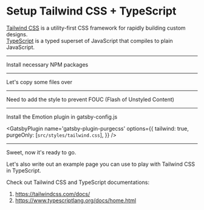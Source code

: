 # Setup Tailwind CSS + TypeScript

[Tailwind CSS](https://tailwindcss.com/) is a utility-first CSS framework for rapidly building custom designs.  
[TypeScript](https://www.typescriptlang.org/) is a typed superset of JavaScript that compiles to plain JavaScript.

---

Install necessary NPM packages

<NPMPackage name='@fullhuman/postcss-purgecss' />
<NPMPackage name='gatsby-plugin-postcss' />
<NPMPackage name='gatsby-plugin-purgecss' />
<NPMPackage name='postcss-preset-env' />
<NPMPackage name='npm-run-all' />
<NPMPackage name='cross-env' />
<NPMPackage name='cssnano' />
<NPMPackage name='purgecss' />
<NPMPackage name='tailwindcss' />

---

Let's copy some files over

<File
  path='tailwind.config.js'
  content='https://raw.githubusercontent.com/gatsbyjs-contrib/recipes/master/tailwind/recipe/tailwind.config.js'
/>
<File
  path='postcss.config.js'
  content='https://raw.githubusercontent.com/gatsbyjs-contrib/recipes/master/tailwind/recipe/postcss.config.js'
/>
<File
  path='src/styles/tailwind.css'
  content='https://raw.githubusercontent.com/gatsbyjs-contrib/recipes/master/tailwind/recipe/tailwind.css'
/>

---

Need to add the style to prevent FOUC (Flash of Unstyled Content)

<File
  path='gatsby-browser.js'
  content='https://raw.githubusercontent.com/gatsbyjs-contrib/recipes/master/tailwind/recipe/gatsby-browser.js'
/>

---

Install the Emotion plugin in gatsby-config.js

<GatsbyPlugin name='gatsby-plugin-postcss' />

<GatsbyPlugin
  name='gatsby-plugin-purgecss'
  options={{
    tailwind: true,
    purgeOnly: [`src/styles/tailwind.css`],
  }}
/>

---

Sweet, now it's ready to go.

Let's also write out an example page you can use to play with Tailwind CSS in TypeScript.

Check out Tailwind CSS and TypeScript documentations:

1. https://tailwindcss.com/docs/
2. https://www.typescriptlang.org/docs/home.html

